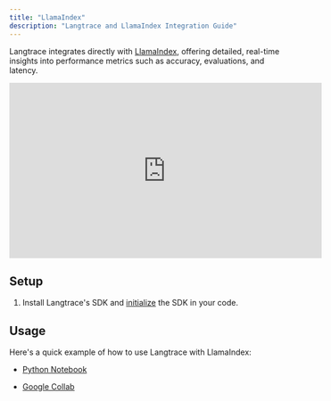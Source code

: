 ```yaml
---
title: "LlamaIndex"
description: "Langtrace and LlamaIndex Integration Guide"
---
```


Langtrace integrates directly with [LlamaIndex](https://www.llamaindex.ai/), offering detailed, real-time insights into performance metrics such as accuracy, evaluations, and latency.

<iframe
	width="560"
	height="315"
	src="https://www.youtube.com/embed/pM4tp87UJHQ?si=kxHuLBouMk-ZV32T"
	title="Langtrace and LlamaIndex Integration"
	frameBorder="0"
	allow="accelerometer; autoplay; clipboard-write; encrypted-media; gyroscope; picture-in-picture"
	allowFullScreen
></iframe>

## Setup

1. Install Langtrace's SDK and [initialize](/quickstart) the SDK in your code.

## Usage

Here's a quick example of how to use Langtrace with LlamaIndex:

- [Python Notebook](https://github.com/Scale3-Labs/langtrace-docs/blob/main/langtrace-examples/llamaindex_essay/starter.py.ipynb)

- [Google Collab](https://colab.research.google.com/drive/17idHNPB7BLSUZXcDAU6I5fqEHcPl0k-v?usp=sharing)
